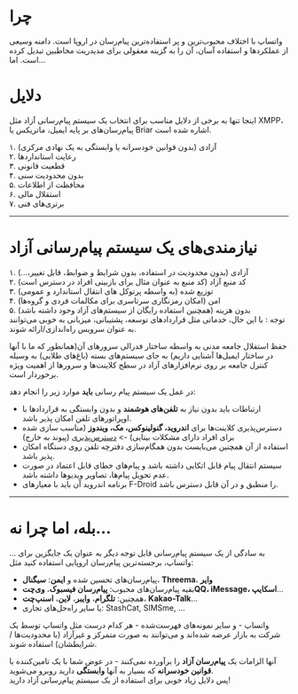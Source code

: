 # چرا
واتساپ با اختلاف محبوب‌ترین و پر استفاده‌ترین پیام‌رسان در اروپا است. دامنه وسیعی از عملکرد‌ها و استفاده آسان، آن را به گزینه معقولی برای مدیدریت مخاطبین  تبدیل کرده است. اما...

# دلایل
اینجا تنها به برخی از دلایل مناسب برای انتخاب یک سیستم پیام‌رسانی آزاد مثل XMPP، پیام‌رسان‌های بر پایه ایمیل، ماتریکس یا Briar اشاره شده است.

۱. آزادی (بدون قوانین خودسرانه یا وابستگی به یک نهادی مرکزی)   
۲. رعایت استاندارد‌ها  
۳. قطعیت قانونی  
۴. بدون محدودیت سنی  
۵. محافظت از اطلاعات  
۶. استقلال مالی  
۷. برتری‌های فنی  
  
***
  
  # نیازمندی‌های یک سیستم پیام‌رسانی آزاد
  ۱. آزادی (بدون محدودیت در استفاده، بدون شرایط و ضوابط، قابل تغییر،...)  
۲. کد منبع آزاد (کد منبع به عنوان مثال برای بازبینی افراد در دسترس است)  
۳. توزیع شده (به واسطه پرتوکل های انتقال استاندارد و عمومی)  
۴.  امن (امکان رمزنگاری سرتاسری برای مکالمات فردی و گروه‌ها)  
۵. بدون هزینه (همچنین استفاده رایگان از سیستم‌های آزاد وجود داشته باشد)  
توجه : با این حال، خدماتی مثل قرارداد‌های توسعه، پشتیبانی، میزبانی به خوبی می‌توانند به عنوان سرویس راه‌اندازی/ارائه شوند.


حفظ استفلال جامعه مدنی به واسطه ساختار فدرالی سرور‌های  آن(همانطور که ما با آنها در ساختار ایمیل‌‌ها آشنایی داریم) به جای سیستم‌های بسته (باغ‌های طلایی) به وسیله کنترل جامعه بر روی نرم‌افزار‌های آزاد در سطح کلاینت‌ها و سرور‌ها از اهمیت ویژه برخوردار است.

در عمل یک سیستم پیام رسانی **باید** موارد زیر را انجام دهد:

- ارتباطات باید بدون نیاز به **تلفن‌های هوشمند** و بدون وابستگی به قرارداد‌‌ها با اوپراتور‌های تلفن امکان پذیر باشد.  
- دسترس‌پذیری کلاینت‌ها برای **اندروید، گنولینوکس، مک، ویندوز** (مناسب سازی شده برای افراد دارای مشکلات بینایی) -> [دسترس‌پذیری](https://www.einfach-fuer-alle.de/artikel/einfuehrung-barrierefreiheit/) (پیوند به خارج)  
- استفاده از آن همچنین می‌بایست بدون همگام‌سازی دفترچه تلفن روی دستگاه امکان پذیر باشد.  
- سیستم انتقال پیام قابل اتکایی داشته باشد و پیام‌های خطای قابل اعتماد در صورت عدم تحویل پیام‌ها، تصاویر ویدیو‌ها داشته باشد.  
- برنامه اندروید آن باید با معیارهای F-Droid را منطبق و در آن قابل دسترس باشد.  
***
# بله، اما چرا نه...
... به سادگی از یک سیستم پیام‌رسانی قابل توجه دیگر به عنوان یک جایگزین برای واتساپ، برجسته‌ترین پیام‌رسان اروپایی استفاده کنید مثل:
- پیام‌رسان‌های تحسین شده و **ایمن**: **سیگنال**، **Threema**، **وایر**  
- بقیه پیام‌رسان‌های محبوب: **پیام‌رسان فیسبوک**، **وی‌چتQQ،     iMessage، اسکایپ**...
- همچنین: **تلگرام**، **وایبر**، **لاین**، **اسنپ‌چت**، **Kakao-Talk**...
- یا سایر راه‌حل‌های تجاری: StashCat, SIMSme, …


واتساپ - و سایر نمونه‌های فهرست‌شده - هر کدام درست مثل واتساپ توسط یک شرکت به بازار عرضه شده‌اند و می‌توانند به صورت متمرکز و غیرآزاد (با محدودیت‌ها / شرایطشان) استفاده شوند.

آنها الزامات یک **پیام‌رسان آزاد** را برآورده نمی‌کنند - در عوض شما با یک تامین‌کننده با **قوانین خودسرانه** که بسیار به آنها **وابستگی** دارید روبرو می‌شوید.  
پس دلایل زیاد خوبی برای استفاده از یک سیستم پیام‌رسانی آزاد دارید!